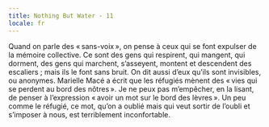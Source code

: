 ```yaml
---
title: Nothing But Water - 11
locale: fr
---
```


<NothingButWaterFontMedium>
  <Columns>
    <UnbreakableBlock>
      Quand on parle des « sans-voix », on pense à ceux qui se font expulser de la mémoire collective. Ce sont des gens qui respirent, qui mangent, qui dorment, des gens qui marchent, s’asseyent, montent et descendent des escaliers ; mais ils le font sans bruit. On dit aussi d’eux qu’ils sont invisibles, ou anonymes.
    </UnbreakableBlock>
    <UnbreakableBlock>
      Marielle Macé a écrit que les réfugiés mènent des « vies qui se perdent au bord des nôtres ». Je ne peux pas m’empêcher, en la lisant, de penser à l’expression « avoir un mot sur le bord des lèvres ». Un peu comme le réfugié, ce mot, qu’on a oublié mais qui veut sortir de l’oubli et s’imposer à nous, est terriblement inconfortable.
    </UnbreakableBlock>
  </Columns>
</NothingButWaterFontMedium>
